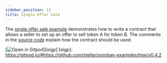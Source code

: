 ```yaml
---
sidebar_position: 13
title: Single Offer Sale
---
```


The [single offer sale example] demonstrates how to write a contract that allows
a seller to set up an offer to sell token A for token B. The comments in the
[source code] explain how the contract should be used.

[![Open in Gitpod](https://gitpod.io/button/open-in-gitpod.svg)][oigp]
[oigp]: https://gitpod.io/#https://github.com/stellar/soroban-examples/tree/v0.4.2

[single offer sale example]: https://github.com/stellar/soroban-examples/tree/v0.4.2/single_offer
[source code]: https://github.com/stellar/soroban-examples/blob/v0.4.2/single_offer/src/lib.rs
